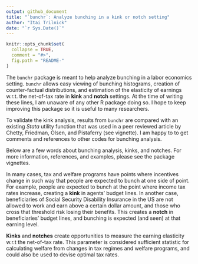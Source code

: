 ```yaml
---
output: github_document
title: "`bunchr`: Analyze bunching in a kink or notch setting"
author: "Itai Trilnick"
date: "`r Sys.Date()`"
---
```


<!-- README.md is generated from README.Rmd. Please edit that file -->

```r
knitr::opts_chunk$set(
  collapse = TRUE,
  comment = "#>",
  fig.path = "README-"
)
```
The `bunchr` package is meant to help analyze bunching in a labor economics setting. `bunchr` allows easy viewing of bunching histograms, creation of counter-factual
distributions, and estimation of the elasticity of earnings w.r.t. the net-of-tax
rate in __kink__ and __notch__ settings. At the time of writing these lines, I am unaware of any other R package doing so. I hope to keep improving this package so
it is useful to many researchers.

To validate the kink analysis, results from `bunchr` are compared with an existing _Stata_ utility function that was used in a peer reviewed article by Chetty,
Friedman, Olsen, and Pistaferry (see vignette). I am happy to to get comments
and references to other codes for bunching analysis.

Below are a few words about bunching analysis, kinks, and notches. For more information, references, and examples, please see the package vignettes. 

In many cases, tax and welfare programs have points where incentives change in 
such way that people are expected to bunch at one side of point. For example, 
people are expected to bunch at the point where income tax rates increase, 
creating a __kink__ in agents' budget lines. In another case, beneficiaries of 
Social Security Disability Insurance in the US are not allowed to work and earn 
above a certain dollar amount, and those who cross that threshold risk losing 
their benefits. This creates a __notch__ in beneficiaries' budget lines, and 
bunching is expected (and seen) at that earning level.

__Kinks__ and __notches__ create opportunities to measure the earning elasticity
w.r.t the net-of-tax rate. This parameter is considered sufficient statistic for calculating welfare from changes in tax regimes and welfare programs, and could
also be used to devise optimal tax rates.




